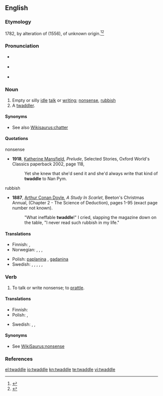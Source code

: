 ==English==
{{wikipedia}}
===Etymology===
1782, by alteration of {{term|twattle|lang=en}} (1556), of unknown origin.<ref>{{R:Online Etymology Dictionary}}</ref><ref>{{R:Merriam Webster Online}}</ref>

===Pronunciation===
* {{a|UK}} {{IPA|/ˈtwɒdəl/}}
* {{a|US}} {{IPA|/ˈtwɑdəl/}}
* {{audio|en-us-twaddle.ogg|Audio (US)}}

===Noun===
{{en-noun}}

# Empty or silly [[idle]] [[talk]] or [[writing]]; [[nonsense]], [[rubbish]]
# A [[twaddler]].

====Synonyms====
* See also [[Wikisaurus:chatter]]

====Quotations====
;nonsense
* '''1918''', [[w:Katherine Mansfield|Katherine Mansfield]], ''Prelude'', Selected Stories, Oxford World's Classics paperback 2002, page 118,
*: Yet she knew that she'd send it and she'd always write that kind of '''twaddle''' to Nan Pym.
;rubbish
* '''1887''', [[w:Arthur Conan Doyle|Arthur Conan Doyle]], ''A Study In Scarlet'', Beeton's Christmas Annual, (Chapter 2 - The Science of Deduction), pages 1-95 (exact page number not known).
*: "What ineffable '''twaddle'''!" I cried, slapping the magazine down on the table, "I never read such rubbish in my life."

====Translations====
{{trans-top|Empty or silly idle talk or writing; nonsense}}
* Finnish: {{t-|fi|höpinä}},  {{t|fi|höpötys}}
* Norwegian: {{t|no|pjatt|n}}, {{t|no|tomprat|m}}, {{t|no|tullprat|m}}, {{t|no|løst}} {{t|no|prat}}
{{trans-mid}}
* Polish: [[paplanina]] {{f}}, [[gadanina]] {{f}}
* Swedish: {{t+|sv|trams|n}}, {{t|sv|svammel|n}}, {{t|sv|dravel|n}}, {{t+|sv|snack|n}}, {{t|sv|pladder|n}}, {{t-|sv|babbel|n}}
{{trans-bottom}}

===Verb===
{{en-verb|twaddles|twaddling|twaddled}}

# To talk or write nonsense; to [[prattle]].

====Translations====
{{trans-top|To talk or write nonsense}}
* Finnish: {{t-|fi|höpöttää}}
* Polish: {{t+|pl|paplać}}, {{t+|pl|gadać}}
{{trans-mid}}
* Swedish: {{t|sv|svamla}}, {{t|sv|pladdra}}, {{t|sv|babbla}}
{{trans-bottom}}

====Synonyms====
* See [[WikiSaurus:nonsense]]

===References===
<references/>

[[el:twaddle]]
[[io:twaddle]]
[[kn:twaddle]]
[[te:twaddle]]
[[vi:twaddle]]